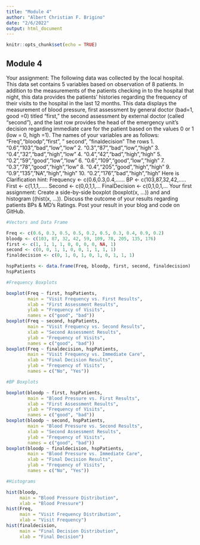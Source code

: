 ```yaml
---
title: "Module 4"
author: "Albert Christian F. Brigino"
date: "2/6/2022"
output: html_document
---
```


```r
knitr::opts_chunk$set(echo = TRUE)
```

## Module 4

Your assignment:
The following data was collected by the local hospital. This data set contains 5 variables based on observation of 8 patients. In addition to the measurements of the patients checking in to the hospital that night, this data provides the patients' histories regarding the frequency of their visits to the hospital in the last 12 months.
This data displays the measurement of blood pressure, first assessment by general doctor (bad=1, good =0) titled "first," the second assessment by external doctor (called "second"), and the last row provides the head of the emergency unit's decision regarding immediate care for the patient based on the values 0 or 1 (low = 0, high =1).
The names of your variables are as follows: "Freq","bloodp","first”, " second”, ”finaldecision”
The rows 
1.    "0.6","103","bad","low","low”
2.     "0.3","87","bad","low","high”
3.     "0.4","32","bad","high","low”
4.      "0.4","42","bad","high","high"
5.     "0.2","59","good","low","low”
6.      "0.6","109","good","low","high”
7.     "0.3","78","good","high","low”
8.      "0.4","205","good","high","high”
9.      "0.9","135",”NA","high","high"
10.    "0.2","176",”bad","high","high”
Here is Clarification hint:
Frequency <- c(0.6,0.3,0.4,......
BP <- c(103,87,32,42,.....
First <- c(1,1,1,.....
Second <- c(0,0,1,1,...
FinalDecision <- c(0,1,0,1,...
Your first assignment: Create a side-by-side boxplot (boxplot(x, ...)) and and histogram ((hist(x, ...)). 
Discuss the outcome of your results regarding patients BPs & MD’s Ratings.
Post your result in your blog and code on GitHub. 

```r

#Vectors and Data Frame

Freq <- c(0.6, 0.3, 0.5, 0.5, 0.2, 0.5, 0.3, 0.4, 0.9, 0.2)
bloodp <- c(103, 87, 32, 42, 59, 109, 78, 205, 135, 176)
first <- c(1, 1, 1, 1, 0, 0, 0, 0, NA, 1)
second <- c(0, 0, 1, 1, 0, 0, 1, 1, 1, 1)
finaldecision <- c(0, 1, 0, 1, 0, 1, 0, 1, 1, 1)

hspPatients <- data.frame(Freq, bloodp, first, second, finaldecision)
hspPatients

#Frequency Boxplots

boxplot(Freq ~ first, hspPatients,
        main = "Visit Frequency vs. First Results",
        xlab = "First Assessment Results",
        ylab = "Frequency of Visits",
        names = c("good", "bad"))
boxplot(Freq ~ second, hspPatients,
        main = "Visit Frequency vs. Second Results",
        xlab = "Second Assessment Results",
        ylab = "Frequency of Visits",
        names = c("good", "bad"))
boxplot(Freq ~ finaldecision, hspPatients,
        main = "Visit Frequency vs. Immediate Care",
        xlab = "Final Decision Results",
        ylab = "Frequency of Visits",
        names = c("No", "Yes"))

#BP Boxplots

boxplot(bloodp ~ first, hspPatients,
        main = "Blood Pressure vs. First Results",
        xlab = "First Assessment Results",
        ylab = "Frequency of Visits",
        names = c("good", "bad"))
boxplot(bloodp ~ second, hspPatients,
        main = "Blood Pressure vs. Second Results",
        xlab = "Second Assessment Results",
        ylab = "Frequency of Visits",
        names = c("good", "bad"))
boxplot(bloodp ~ finaldecision, hspPatients,
        main = "Blood Pressure vs. Immediate Care",
        xlab = "Final Decision Results",
        ylab = "Frequency of Visits",
        names = c("No", "Yes"))

#Histograms

hist(bloodp,
     main = "Blood Pressure Distribution",
     xlab = "Blood Pressure")
hist(Freq,
     main = "Visit Frequency Distribution",
     xlab = "Visit Frequency")
hist(finaldecision,
     main = "Final Decision Distribution",
     xlab = "Final Decision")

```

